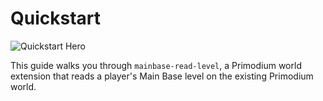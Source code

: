 # Quickstart

![Quickstart Hero](../public/quickstart-hero.png)

This guide walks you through `mainbase-read-level`, a Primodium world extension that reads a player's Main Base level on the existing Primodium world.
